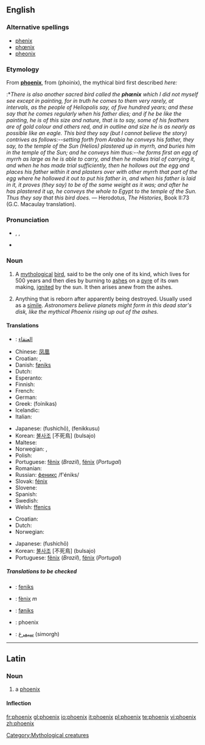{{see|Phoenix}}
==English==
{{wikipedia}}

===Alternative spellings===
*[[phenix]]
*[[phœnix]]
*[[pheonix]]

===Etymology===
From {{L.}} '''[[phoenix#Latin|phoenix]]''', from {{AGr.}} '''{{polytonic|[[φοῖνιξ]]}}''' (phoinix), the mythical bird first described ''here:''
:*''There is also another sacred bird called the '''phœnix''' which I did not myself see except in painting, for in truth he comes to them very rarely, at intervals, as the people of Heliopolis say, of five hundred years; and these say that he comes regularly when his father dies; and if he be like the painting, he is of this size and nature, that is to say, some of his feathers are of gold colour and others red, and in outline and size he is as nearly as possible like an eagle. This bird they say (but I cannot believe the story) contrives as follows:--setting forth from Arabia he conveys his father, they say, to the temple of the Sun (Helios) plastered up in myrrh, and buries him in the temple of the Sun; and he conveys him thus:--he forms first an egg of myrrh as large as he is able to carry, and then he makes trial of carrying it, and when he has made trial sufficiently, then he hollows out the egg and places his father within it and plasters over with other myrrh that part of the egg where he hollowed it out to put his father in, and when his father is laid in it, it proves (they say) to be of the same weight as it was; and after he has plastered it up, he conveys the whole to Egypt to the temple of the Sun. Thus they say that this bird does.'' — Herodotus, ''The Histories'', Book II:73 (G.C. Macaulay translation).

===Pronunciation===
*{{enPR|fē'nĭks}}, {{IPA|/ˈfiːnɪks/}}, {{SAMPA|/"fi:nIks/}}
*{{rhymes|iːnɪks}}

===Noun===
{{en-noun|phoenix}}

# {{mythology}} A [[mythological]] [[bird]], said to be the only one of its kind, which lives for 500 years and then dies by burning to [[ash]]es on a [[pyre]] of its own making, [[ignite]]d by the sun.  It then arises anew from the ashes.
# {{figuratively}} Anything that is reborn after apparently being destroyed. Usually used as a [[simile]]. ''Astronomers believe planets might form in this dead star's disk, like the mythical Phoenix rising up out of the ashes.''

====Translations====
{{trans-top|mythological bird}}
*{{ttbc|Arabic}}: [[العنقاء]]
*Chinese: [[凤凰]]
*Croatian: {{t-|hr|feniks|m}}, {{t-|hr|žar-ptica|f}}
*Danish: [[føniks]] {{c}}
* Dutch: {{t-|nl|feniks|m}}
* Esperanto: {{t|eo|fenikso|xs=Esperanto}}
* Finnish: {{t-|fi|feeniks}}
* French: {{t|fr|phénix|m}}
* German: {{t+|de|Phönix}}
*Greek: {{t|el|φοίνικας|m|}} (foínikas)
* Icelandic: {{t|is|fönix}}
* Italian: {{t-|it|fenice|f}}
{{trans-mid}}
*Japanese: {{JAchar|[[不死鳥]]}} (fushichō), {{JAchar|[[フェニックス]]}} (fenikkusu)
*Korean: [[불사조]] [不死鳥] (bulsajo)
* Maltese: {{t|mt|Feniċju|xs=Maltese}}
* Norwegian: {{t|no|føniks|m}}, {{t|no|ildfugl|m}}
* Polish: {{t-|pl|feniks|m}}
*Portuguese: [[fênix]] {{f}} (''Brazil''), [[fénix]] {{f}} (''Portugal'')
* Romanian: {{t-|ro|fenix|m}}
*Russian: [[феникс]] /f'éniks/ {{m}}
*Slovak: [[fénix#Slovak|fénix]] {{m}}
* Slovene: {{t-|sl|feniks|m}}
* Spanish: {{t|es|fénix|m}}
* Swedish: {{t-|sv|fenix|c}}
*Welsh: [[ffenics]] {{m}}
{{trans-bottom}}

{{trans-top|anything reborn after apparently being destroyed}}
*Croatian: {{t-|hr|feniks|m}}
* Dutch: {{t-|nl|feniks|m}}
* Norwegian: {{t|no|føniks|m}}
{{trans-mid}}
*Japanese: {{JAchar|[[不死鳥]]}} (fushichō)
*Korean: [[불사조]] [不死鳥] (bulsajo)
*Portuguese: [[fênix]] {{f}} (''Brazil''), [[fénix]] {{f}} (''Portugal'')
{{trans-bottom}}

=====Translations to be checked=====
{{rfc-level|Translations to be checked at L5+, not in Translations}}
{{checktrans}}
{{trans-top|Translations to be checked}}
*{{ttbc|Afrikaans}}: [[feniks]]
*{{ttbc|Catalan}}: [[fènix]] ''m''
*{{ttbc|Faroese}}: [[føniks]]
{{trans-mid}}
*{{ttbc|Indonesian}}: phoenix
*{{ttbc|Persian}}: [[سیمرغ]] (simorgh)
{{trans-bottom}}

[[Category:Mythological creatures]]

----

==Latin==

===Noun===
{{la-noun|phoenīx|phoenicis|phoenīcis|f|third}}

# a [[phoenix]]

====Inflection====
{{ladecl3par}}
{{la-decl-3rd-PAR|F|phoenīx|phoenīc}}

[[fr:phoenix]]
[[gl:phoenix]]
[[io:phoenix]]
[[it:phoenix]]
[[pl:phoenix]]
[[te:phoenix]]
[[vi:phoenix]]
[[zh:phoenix]]